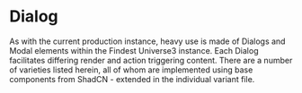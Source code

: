 
<Meta of={DialogStories} />

# Dialog

As with the current production instance, heavy use is made of Dialogs and Modal elements within the Findest Universe3 instance.
Each Dialog facilitates differing render and action triggering content. There are a number of varieties listed herein, all of whom are implemented 
using base components from ShadCN - extended in the individual variant file.  

<Canvas of={DialogStories.Default} />